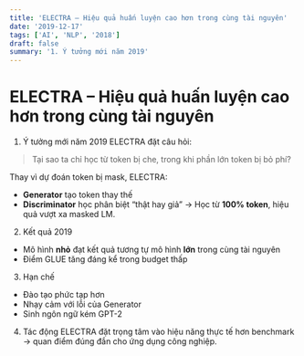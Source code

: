 ```yaml
---
title: 'ELECTRA – Hiệu quả huấn luyện cao hơn trong cùng tài nguyên'
date: '2019-12-17'
tags: ['AI', 'NLP', '2018']
draft: false
summary: '1. Ý tưởng mới năm 2019'
---
```


# ELECTRA – Hiệu quả huấn luyện cao hơn trong cùng tài nguyên

1. Ý tưởng mới năm 2019
ELECTRA đặt câu hỏi:
> Tại sao ta chỉ học từ token bị che, trong khi phần lớn token bị bỏ phí?

Thay vì dự đoán token bị mask, ELECTRA:
- **Generator** tạo token thay thế
- **Discriminator** học phân biệt “thật hay giả”
→ Học từ **100% token**, hiệu quả vượt xa masked LM.

2. Kết quả 2019
- Mô hình **nhỏ** đạt kết quả tương tự mô hình **lớn** trong cùng tài nguyên
- Điểm GLUE tăng đáng kể trong budget thấp

3. Hạn chế
- Đào tạo phức tạp hơn
- Nhạy cảm với lỗi của Generator
- Sinh ngôn ngữ kém GPT-2

4. Tác động
ELECTRA đặt trọng tâm vào hiệu năng thực tế hơn benchmark → quan điểm đúng đắn cho ứng dụng công nghiệp.